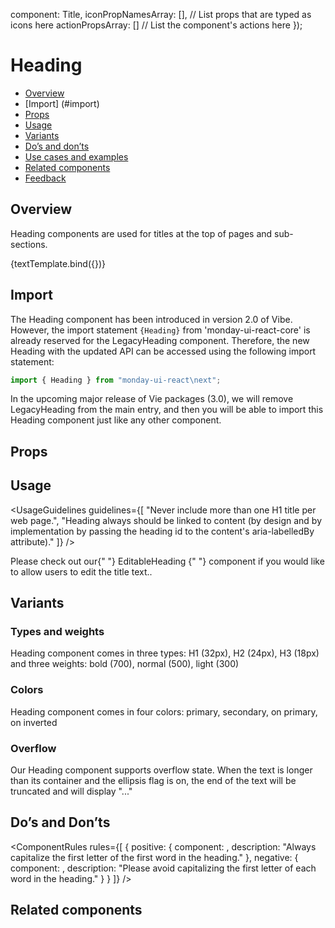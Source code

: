 
  component: Title,
  iconPropNamesArray: [], // List props that are typed as icons here
  actionPropsArray: [] // List the component's actions here
});

<Meta title="Text/Heading" component={Title} argTypes={metaSettings.argTypes} decorators={metaSettings.decorators} />

<!--- Component template -->


# Heading

<AlphaWarning />

<!--- Component documentation -->

- [Overview](#overview)
- [Import] (#import)
- [Props](#props)
- [Usage](#usage)
- [Variants](#variants)
- [Do’s and don’ts](#dos-and-donts)
- [Use cases and examples](#use-cases-and-examples)
- [Related components](#related-components)
- [Feedback](#feedback)

## Overview

Heading components are used for titles at the top of pages and sub-sections.

<Canvas>
  <Story name="Overview" args={{ children: "Title" }}>
    {textTemplate.bind({})}
  </Story>
</Canvas>

## Import

The Heading component has been introduced in version 2.0 of Vibe.
However, the import statement `{Heading}` from 'monday-ui-react-core' is already reserved for the <Link href="/?path=/docs/text-legacyheading--overview">LegacyHeading</Link> component.
Therefore, the new Heading with the updated API can be accessed using the following import statement:

```javascript
import { Heading } from "monday-ui-react\next";
```

In the upcoming major release of Vie packages (3.0), we will remove LegacyHeading from the main entry, and then you will be able to import this Heading component
just like any other component.

## Props

<ArgsTable story="Overview" />

## Usage

<UsageGuidelines
  guidelines={[
    "Never include more than one H1 title per web page.",
    "Heading always should be linked to content (by design and by implementation by passing the heading id to the content's aria-labelledBy attribute)."
  ]}
/>

<Tip title="Not what you were looking for?">
  Please check out our{" "}
  <Link href="/?path=/docs/inputs-editableheading--overview" withoutSpacing>
    EditableHeading
  </Link>{" "}
  component if you would like to allow users to edit the title text..
</Tip>

## Variants

### Types and weights

Heading component comes in three types: H1 (32px), H2 (24px), H3 (18px) and three weights: bold (700), normal (500), light (300)

<Canvas>
  <Story name="Types and weights">
    <Flex
      gap={Flex.gaps.SMALL}
      direction={Flex.directions.COLUMN}
      justify={Flex.justify.START}
      align={Flex.align.START}
    >
      <Title type={Title.types.H1} weight={Title.weights.BOLD}>
        Bold H1 title
      </Title>
      <Title type={Title.types.H1} weight="normal">
        Normal H1 title
      </Title>
      <Title type={Title.types.H1} weight={Title.weights.LIGHT}>
        Light H1 title
      </Title>
      <Title type={Title.types.H2} weight={Title.weights.BOLD}>
        Bold H2 title
      </Title>
      <Title type={Title.types.H2} weight={Title.weights.NORMAL}>
        Normal H2 title
      </Title>
      <Title type={Title.types.H2} weight={Title.weights.LIGHT}>
        Light H2 title
      </Title>
      <Title type={Title.types.H3} weight={Title.weights.BOLD}>
        Bold H3 title
      </Title>
      <Title type={Title.types.H3} weight={Title.weights.NORMAL}>
        Normal H3 title
      </Title>
      <Title type={Title.types.H3} weight={Title.weights.LIGHT}>
        Light H3 title
      </Title>
    </Flex>
  </Story>
</Canvas>

### Colors

Heading component comes in four colors: primary, secondary, on primary, on inverted

<Canvas>
  <Story name="Colors">
    <Flex direction={Flex.directions.COLUMN} align={Flex.align.START} gap={Flex.gaps.SMALL}>
      <Title color={Title.colors.PRIMARY}>Primary title</Title>
      <Title color={Title.colors.SECONDARY}>Secondary title</Title>
      <Title
        element="div"
        className={styles.primaryBackground}
        align={Title.align.CENTER}
        color={Title.colors.ON_PRIMARY}
      >
        On primary title
      </Title>
      <Title
        element="div"
        className={styles.invertedBackground}
        align={Title.align.CENTER}
        color={Title.colors.ON_INVERTED}
      >
        On inverted title
      </Title>
    </Flex>
  </Story>
</Canvas>

### Overflow

Our Heading component supports overflow state.
When the text is longer than its container and the ellipsis flag is on, the end of the text will be truncated and will display "..."

<Canvas>
  <Story name="Overflow" play={titleOverflowSuite}>
    <Flex
      id={OVERFLOW_TITLE_CONTAINER_ID}
      direction={Flex.directions.COLUMN}
      gap={Flex.gaps.MEDIUM}
      align={Flex.align.STRETCH}
      style={{ width: "70%" }}
    >
      <Title ellipsis={false}>
        Title without overflow title without overflow title without overflow title without overflow title without
        overflow title without overflow title without overflow
      </Title>
      <Title
        ellipsis
        /**for testing purposes**/
        data-testid={ONE_LINE_ELLIPSIS_TEST_ID}
        tooltipProps={{
          containerSelector: `#${OVERFLOW_TITLE_CONTAINER_ID}`
        }}
      >
        Title with overflow title with overflow title with overflow title with overflow title with overflow title with
        overflow title with overflow title with overflow title with overflow title with overflow
      </Title>
      <div>
        <Title ellipsis withoutTooltip maxLines={2}>
          Title with overflow title with overflow title with overflow title with overflow title with overflow title with
          overflow title with overflow title with overflow title with overflow title with overflow title with overflow
          title with overflow title with overflow title with overflow title with overflow title with overflow
        </Title>
      </div>
    </Flex>
  </Story>
</Canvas>

## Do’s and Don’ts

<ComponentRules
  rules={[
    {
      positive: {
        component: <Heading value="Hello world" />,
        description: "Always capitalize the first letter of the first word in the heading."
      },
      negative: {
        component: <Heading value="Hello World" />,
        description: "Please avoid capitalizing the first letter of each word in the heading."
      }
    }
  ]}
/>

## Related components

<RelatedComponents componentsNames={[]} />
